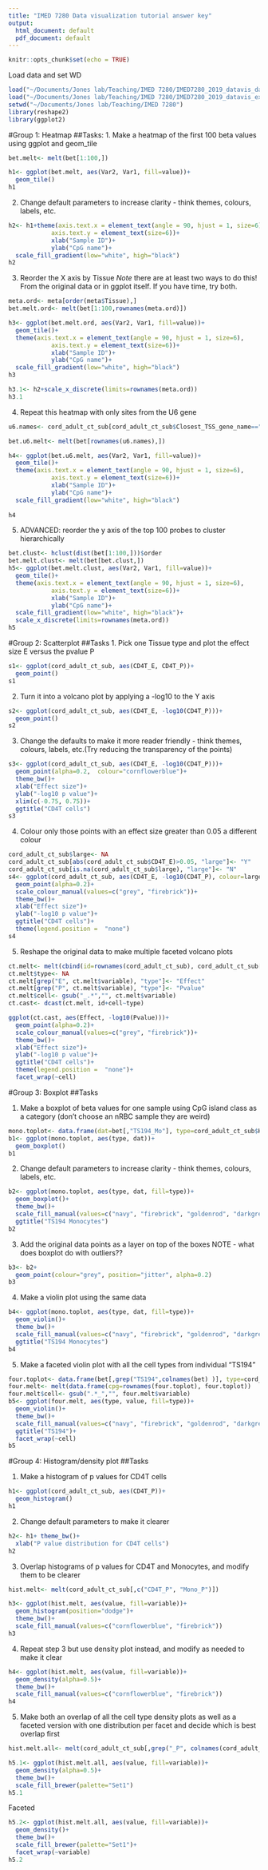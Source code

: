 ```yaml
---
title: "IMED 7280 Data visualization tutorial answer key"
output:
  html_document: default
  pdf_document: default
---
```


```r
knitr::opts_chunk$set(echo = TRUE)
```

Load data and set WD

```r
load("~/Documents/Jones lab/Teaching/IMED 7280/IMED7280_2019_datavis_data.rdata")
load("~/Documents/Jones lab/Teaching/IMED 7280/IMED7280_2019_datavis_example.rdata")
setwd("~/Documents/Jones lab/Teaching/IMED 7280")
library(reshape2)
library(ggplot2)
```
#Group 1: Heatmap
##Tasks:
1.	Make a heatmap of the first 100 beta values using ggplot and geom_tile



```r
bet.melt<- melt(bet[1:100,])

h1<- ggplot(bet.melt, aes(Var2, Var1, fill=value))+
  geom_tile()
h1
```


2.	Change default parameters to increase clarity - think themes, colours, labels, etc. 

```r
h2<- h1+theme(axis.text.x = element_text(angle = 90, hjust = 1, size=6),
            axis.text.y = element_text(size=6))+
            xlab("Sample ID")+ 
            ylab("CpG name")+
  scale_fill_gradient(low="white", high="black")
h2
```

3.	Reorder the X axis by Tissue
*Note* there are at least two ways to do this! From the original data or in ggplot itself. If you have time, try both. 
```r
meta.ord<- meta[order(meta$Tissue),]
bet.melt.ord<- melt(bet[1:100,rownames(meta.ord)])

h3<- ggplot(bet.melt.ord, aes(Var2, Var1, fill=value))+
  geom_tile()+
  theme(axis.text.x = element_text(angle = 90, hjust = 1, size=6),
            axis.text.y = element_text(size=6))+
            xlab("Sample ID")+ 
            ylab("CpG name")+
  scale_fill_gradient(low="white", high="black")
h3

h3.1<- h2+scale_x_discrete(limits=rownames(meta.ord))
h3.1
```

4.	Repeat this heatmap with only sites from the U6 gene

```r
u6.names<- cord_adult_ct_sub[cord_adult_ct_sub$Closest_TSS_gene_name=="U6",]

bet.u6.melt<- melt(bet[rownames(u6.names),])

h4<- ggplot(bet.u6.melt, aes(Var2, Var1, fill=value))+
  geom_tile()+
  theme(axis.text.x = element_text(angle = 90, hjust = 1, size=6),
            axis.text.y = element_text(size=6))+
            xlab("Sample ID")+ 
            ylab("CpG name")+
  scale_fill_gradient(low="white", high="black")
  
h4  
```

5. ADVANCED: reorder the y axis of the top 100 probes to cluster hierarchically

```r
bet.clust<- hclust(dist(bet[1:100,]))$order
bet.melt.clust<- melt(bet[bet.clust,])
h5<- ggplot(bet.melt.clust, aes(Var2, Var1, fill=value))+
  geom_tile()+
  theme(axis.text.x = element_text(angle = 90, hjust = 1, size=6),
            axis.text.y = element_text(size=6))+
            xlab("Sample ID")+ 
            ylab("CpG name")+
  scale_fill_gradient(low="white", high="black")+
  scale_x_discrete(limits=rownames(meta.ord))
h5
```

#Group 2: Scatterplot
##Tasks
1. Pick one Tissue type and plot the effect size E versus the pvalue P
```r

s1<- ggplot(cord_adult_ct_sub, aes(CD4T_E, CD4T_P))+
  geom_point()
s1
```

2. Turn it into a volcano plot by applying a -log10 to the Y axis
```r
s2<- ggplot(cord_adult_ct_sub, aes(CD4T_E, -log10(CD4T_P)))+
  geom_point()
s2
```

3. Change the defaults to make it more reader friendly - think themes, colours, labels, etc.(Try reducing the transparency of the points)
```r
s3<- ggplot(cord_adult_ct_sub, aes(CD4T_E, -log10(CD4T_P)))+
  geom_point(alpha=0.2,  colour="cornflowerblue")+
  theme_bw()+
  xlab("Effect size")+
  ylab("-log10 p value")+
  xlim(c(-0.75, 0.75))+
  ggtitle("CD4T cells")
s3  
```

4. Colour only those points with an effect size greater than 0.05 a different colour
```r
cord_adult_ct_sub$large<- NA
cord_adult_ct_sub[abs(cord_adult_ct_sub$CD4T_E)>0.05, "large"]<- "Y"
cord_adult_ct_sub[is.na(cord_adult_ct_sub$large), "large"]<- "N"
s4<- ggplot(cord_adult_ct_sub, aes(CD4T_E, -log10(CD4T_P), colour=large))+
  geom_point(alpha=0.2)+
  scale_colour_manual(values=c("grey", "firebrick"))+
  theme_bw()+
  xlab("Effect size")+
  ylab("-log10 p value")+
  ggtitle("CD4T cells")+
  theme(legend.position =  "none")
s4
```

5. Reshape the original data to make multiple faceted volcano plots

```r
ct.melt<- melt(cbind(id=rownames(cord_adult_ct_sub), cord_adult_ct_sub[,1:12]))
ct.melt$type<- NA
ct.melt[grep("E", ct.melt$variable), "type"]<- "Effect"
ct.melt[grep("P", ct.melt$variable), "type"]<- "Pvalue"
ct.melt$cell<- gsub("_.*","", ct.melt$variable)
ct.cast<- dcast(ct.melt, id+cell~type)

ggplot(ct.cast, aes(Effect, -log10(Pvalue)))+
  geom_point(alpha=0.2)+
  scale_colour_manual(values=c("grey", "firebrick"))+
  theme_bw()+
  xlab("Effect size")+
  ylab("-log10 p value")+
  ggtitle("CD4T cells")+
  theme(legend.position =  "none")+
  facet_wrap(~cell)

```

#Group 3: Boxplot
##Tasks

1. Make a boxplot of beta values for one sample using CpG island class as a category (don't choose an nRBC sample they are weird)
```r
mono.toplot<- data.frame(dat=bet[,"TS194_Mo"], type=cord_adult_ct_sub$HIL_CpG_class)
b1<- ggplot(mono.toplot, aes(type, dat))+
  geom_boxplot()
b1
```

2. Change default parameters to increase clarity - think themes, colours, labels, etc.
```r
b2<- ggplot(mono.toplot, aes(type, dat, fill=type))+
  geom_boxplot()+
  theme_bw()+
  scale_fill_manual(values=c("navy", "firebrick", "goldenrod", "darkgreen"))+
  ggtitle("TS194 Monocytes")
b2
```

3. Add the original data points as a layer on top of the boxes 
NOTE - what does boxplot do with outliers??
```r
b3<- b2+
  geom_point(colour="grey", position="jitter", alpha=0.2)
b3
```

4. Make a violin plot using the same data
```r
b4<- ggplot(mono.toplot, aes(type, dat, fill=type))+
  geom_violin()+
  theme_bw()+
  scale_fill_manual(values=c("navy", "firebrick", "goldenrod", "darkgreen"))+
  ggtitle("TS194 Monocytes")
b4
```

5. Make a faceted violin plot with all the cell types from individual "TS194"
```r

four.toplot<- data.frame(bet[,grep("TS194",colnames(bet) )], type=cord_adult_ct_sub$HIL_CpG_class)
four.melt<- melt(data.frame(cpg=rownames(four.toplot), four.toplot))
four.melt$cell<- gsub(".*_","", four.melt$variable)
b5<- ggplot(four.melt, aes(type, value, fill=type))+
  geom_violin()+
  theme_bw()+
  scale_fill_manual(values=c("navy", "firebrick", "goldenrod", "darkgreen"))+
  ggtitle("TS194")+
  facet_wrap(~cell)
b5

```


#Group 4: Histogram/density plot
##Tasks

1. Make a histogram of p values for CD4T cells
```r
h1<- ggplot(cord_adult_ct_sub, aes(CD4T_P))+
  geom_histogram()
h1
```

2. Change default parameters to make it clearer

```r
h2<- h1+ theme_bw()+
  xlab("P value distribution for CD4T cells")
h2


```

3. Overlap histograms of p values for CD4T and Monocytes, and modify them to be clearer
```r
hist.melt<- melt(cord_adult_ct_sub[,c("CD4T_P", "Mono_P")])

h3<- ggplot(hist.melt, aes(value, fill=variable))+
  geom_histogram(position="dodge")+
  theme_bw()+
  scale_fill_manual(values=c("cornflowerblue", "firebrick"))
h3

```

4. Repeat step 3 but use density plot instead, and modify as needed to make it clear

```r
h4<- ggplot(hist.melt, aes(value, fill=variable))+
  geom_density(alpha=0.5)+
  theme_bw()+
  scale_fill_manual(values=c("cornflowerblue", "firebrick"))
h4
```

5. Make both an overlap of all the cell type density plots as well as a faceted version with one distribution per facet and decide which is best
overlap first
```r
hist.melt.all<- melt(cord_adult_ct_sub[,grep("_P", colnames(cord_adult_ct_sub))])

h5.1<- ggplot(hist.melt.all, aes(value, fill=variable))+
  geom_density(alpha=0.5)+
  theme_bw()+
  scale_fill_brewer(palette="Set1")
h5.1

```

Faceted
```r
h5.2<- ggplot(hist.melt.all, aes(value, fill=variable))+
  geom_density()+
  theme_bw()+
  scale_fill_brewer(palette="Set1")+
  facet_wrap(~variable)
h5.2

```
